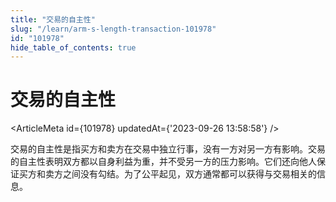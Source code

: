 ```yaml
---
title: "交易的自主性"
slug: "/learn/arm-s-length-transaction-101978"
id: "101978"
hide_table_of_contents: true
---
```



# 交易的自主性

<ArticleMeta id={101978} updatedAt={'2023-09-26 13:58:58'} />
<div className='border-solid border-b border-t-0 my-4 border-[var(--ifm-color-gray-300)]' />

交易的自主性是指买方和卖方在交易中独立行事，没有一方对另一方有影响。交易的自主性表明双方都以自身利益为重，并不受另一方的压力影响。它们还向他人保证买方和卖方之间没有勾结。为了公平起见，双方通常都可以获得与交易相关的信息。
